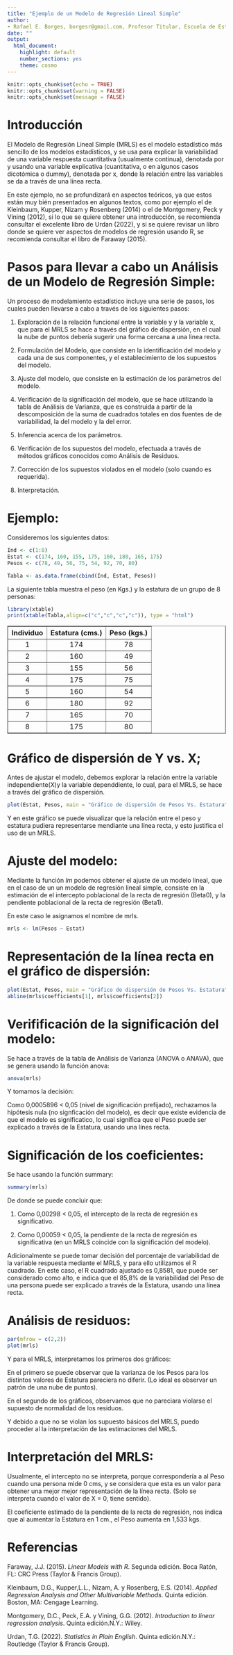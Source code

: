 ```yaml
---
title: "Ejemplo de un Modelo de Regresión Lineal Simple"
author: 
- Rafael E. Borges, borgesr@gmail.com, Profesor Titular, Escuela de Estadística, ULA, Mérida, Venezuela.
date: ""
output:
  html_document:
    highlight: default
    number_sections: yes
    theme: cosmo
---
```


```r
knitr::opts_chunk$set(echo = TRUE)
knitr::opts_chunk$set(warning = FALSE)
knitr::opts_chunk$set(message = FALSE)
```

# Introducción

El Modelo de Regresión Lineal Simple (MRLS) es el modelo estadístico más sencillo de los modelos estadísticos, y se usa para explicar la variabilidad de una variable respuesta cuantitativa (usualmente continua), denotada por y usando una variable explicativa (cuantitativa, o en algunos casos dicotómica o dummy), denotada por x, donde la relación entre las variables se da a través de una línea recta.

En este ejemplo, no se profundizará en aspectos teóricos, ya que estos están muy bién presentados en algunos textos, como por ejemplo el de Kleinbaum, Kupper, Nizam y Rosenberg (2014) o el de Montgomery, Peck y Vining (2012), si lo que se quiere obtener una introducción, se recomienda consultar el excelente libro de Urdan (2022), y si se quiere revisar un libro donde se quiere ver aspectos de modelos de regresión usando R, se recomienda consultar el libro de Faraway (2015).

# Pasos para llevar a cabo un Análisis de un Modelo de Regresión Simple:

Un proceso de modelamiento estadístico incluye una serie de pasos, los cuales pueden llevarse a cabo a través de los siguientes pasos:

1. Exploración de la relación funcional entre la variable y y la variable x, que para el MRLS se hace a través del gráfico de dispersión, en el cual la nube de puntos debería sugerir una forma cercana a una linea recta.

2. Formulación del Modelo, que consiste en la identificación del modelo y cada una de sus componentes, y el establecimiento de los supuestos del modelo.

3. Ajuste del modelo, que consiste en la estimación de los parámetros del modelo.

4. Verificación de la significación del modelo, que se hace utilizando la tabla de Análisis de Varianza, que es construida a partir de la descomposición de la suma de cuadrados totales en dos fuentes de de variabilidad, la del modelo y la del error.

5. Inferencia acerca de los parámetros.

6. Verificación de los supuestos del modelo, efectuada a través de métodos gráficos conocidos como Análisis de Residuos.

7. Corrección de los supuestos violados en el modelo (solo cuando es requerida).

8. Interpretación.

# Ejemplo:

Consideremos los siguientes datos:

```r
Ind <- c(1:8)
Estat <- c(174, 160, 155, 175, 160, 180, 165, 175)
Pesos <- c(78, 49, 56, 75, 54, 92, 70, 80)

Tabla <- as.data.frame(cbind(Ind, Estat, Pesos))
```

La siguiente tabla muestra el peso (en Kgs.) y la estatura de un grupo de 8 personas:

```r
library(xtable)
print(xtable(Tabla,align=c("c","c","c","c")), type = "html")
```

<table border=1>
<tr> <th> Individuo </th> <th> Estatura (cms.)  </th> <th> Peso (kgs.) </th> </th>
  <tr> <td align="center"> 1 </td> <td align="center"> 174 </td> <td align="center"> 78  </td> </tr>
  <tr> <td align="center"> 2 </td> <td align="center"> 160 </td> <td align="center"> 49  </td> </tr>
  <tr> <td align="center"> 3 </td> <td align="center"> 155 </td> <td align="center"> 56  </td> </tr>
  <tr> <td align="center"> 4 </td> <td align="center"> 175 </td> <td align="center"> 75  </td> </tr>
  <tr> <td align="center"> 5 </td> <td align="center"> 160 </td> <td align="center"> 54  </td> </tr>
  <tr> <td align="center"> 6 </td> <td align="center"> 180 </td> <td align="center"> 92  </td> </tr>
  <tr> <td align="center"> 7 </td> <td align="center"> 165 </td> <td align="center"> 70  </td> </tr>
  <tr> <td align="center"> 8 </td> <td align="center"> 175 </td> <td align="center"> 80  </td> </tr>
  </table>
     
# Gráfico de dispersión de Y vs. X;

Antes de ajustar el modelo, debemos explorar la relación entre la variable independiente(X)y la variable dependdiente, lo cual, para el MRLS, se hace a través del gráfico de dispersión.

```r
plot(Estat, Pesos, main = "Gráfico de dispersión de Pesos Vs. Estatura")
```

Y en este gráfico se puede visualizar que la relación entre el peso y estatura pudiera representarse mendiante una línea recta, y esto justifica el uso de un MRLS.

# Ajuste del modelo:

Mediante la función _lm_ podemos obtener el ajuste de un modelo lineal, que en el caso de un un modelo de regresión lineal simple, consiste en la estimación de el intercepto poblacional de la recta de regresión (Beta0), y la pendiente poblacional de la recta de regresión (Beta1).

En este caso le asignamos el nombre de mrls.

```r
mrls <- lm(Pesos ~ Estat)
```

# Representación de la línea recta en el gráfico de dispersión:


```r
plot(Estat, Pesos, main = "Gráfico de dispersión de Pesos Vs. Estatura")
abline(mrls$coefficients[1], mrls$coefficients[2])
```

# Verifificación de la significación del modelo:

Se hace a través de la tabla de Análisis de Varianza (ANOVA o ANAVA), que se genera usando la función anova:

```r
anova(mrls)
```

Y tomamos la decisión:

Como 0,0005896 < 0,05 (nivel de significación prefijado), rechazamos la hipótesis nula (no signficación del modelo), es decir que existe evidencia de que el modelo es significatico, lo cual significa que el Peso puede ser explicado a través de la Estatura, usando una línes recta.

# Significación de los coeficientes:

Se hace usando la función summary:

```r
summary(mrls)
```

De donde se puede concluir que:

1. Como 0,00298 < 0,05, el intercepto de la recta de regresión es significativo.

2. Como 0,00059 < 0,05, la pendiente de la recta de regresión es significativa (en un MRLS coincide con la significación del modelo).

Adicionalmente se puede tomar decisión del porcentaje de variabilidad de la variable respuesta mediante el MRLS, y para ello utilizamos el R cuadrado. En este caso, el R cuadrado ajustado es 0,8581, que puede ser considerado como alto, e indica que el 85,8% de la variabilidad del Peso de una persona puede ser explicado a través de la Estatura, usando una línea recta.

# Análisis de residuos:

```r
par(mfrow = c(2,2))
plot(mrls)
```

Y para el MRLS, interpretamos los primeros dos gráficos:

En el primero se puede observar que la varianza de los Pesos para los distintos valores de Estatura pareciera no diferir. (Lo ideal es observar un patrón de una nube de puntos).

En el segundo de los gráficos, observamos que no pareciara violarse el supuesto de normalidad de los residuos.

Y debido a que no se violan los supuesto básicos del MRLS, puedo proceder al la interpretación de las estimaciones del MRLS.

# Interpretación del MRLS:

Usualmente, el intercepto no se interpreta, porque correspondería a al Peso cuando una persona mide 0 cms, y se considera que esta es un valor para obtener una mejor mejor representación de la línea recta. (Solo se interpreta cuando el valor de X = 0, tiene sentido).

El coeficiente estimado de la pendiente de la recta de regresión, nos indica que al aumentar la Estatura en 1 cm., el Peso aumenta en 1,533 kgs.

# Referencias 

Faraway, J.J. (2015). _Linear Models with R_. Segunda edición. Boca Ratón, FL: CRC Press (Taylor & Francis Group). 

Kleinbaum, D.G., Kupper,L.L., Nizam, A. y Rosenberg, E.S. (2014). _Applied Regression Analysis and Other Multivariable Methods_. Quinta edición. Boston, MA: Cengage Learning.

Montgomery, D.C., Peck, E.A. y Vining, G.G. (2012). _Introduction to linear regression analysis_. Quinta edición.N.Y.: Wiley.

Urdan, T.G. (2022). _Statistics in Plain English_. Quinta edición.N.Y.: Routledge (Taylor & Francis Group). 
